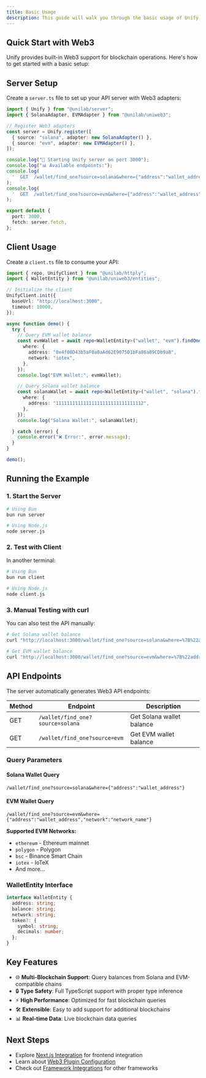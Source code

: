 ```yaml
---
title: Basic Usage
description: This guide will walk you through the basic usage of Unify, showing you how to set up a server and client with Web3 functionality.
---
```


## Quick Start with Web3

Unify provides built-in Web3 support for blockchain operations. Here's how to get started with a basic setup:

## Server Setup

Create a `server.ts` file to set up your API server with Web3 adapters:

```typescript
import { Unify } from "@unilab/server";
import { SolanaAdapter, EVMAdapter } from "@unilab/uniweb3";

// Register Web3 adapters
const server = Unify.register([
  { source: "solana", adapter: new SolanaAdapter() },
  { source: "evm", adapter: new EVMAdapter() },
]);

console.log("🚀 Starting Unify server on port 3000");
console.log("📊 Available endpoints:");
console.log(
  '  GET  /wallet/find_one?source=solana&where={"address":"wallet_address"} - Get Solana wallet balance'
);
console.log(
  '  GET  /wallet/find_one?source=evm&where={"address":"wallet_address","network":"ethereum"} - Get EVM wallet balance'
);

export default {
  port: 3000,
  fetch: server.fetch,
};
```

## Client Usage

Create a `client.ts` file to consume your API:

```typescript
import { repo, UnifyClient } from "@unilab/httply";
import { WalletEntity } from "@unilab/uniweb3/entities";

// Initialize the client
UnifyClient.init({
  baseUrl: "http://localhost:3000",
  timeout: 10000,
});

async function demo() {
  try {
    // Query EVM wallet balance
    const evmWallet = await repo<WalletEntity>("wallet", "evm").findOne({
      where: {
        address: "0x4f00D43b5aF0a0aAd62E9075D1bFa86a89CDb9aB",
        network: "iotex",
      },
    });
    console.log("EVM Wallet:", evmWallet);

    // Query Solana wallet balance
    const solanaWallet = await repo<WalletEntity>("wallet", "solana").findOne({
      where: {
        address: "11111111111111111111111111111112",
      },
    });
    console.log("Solana Wallet:", solanaWallet);

  } catch (error) {
    console.error("❌ Error:", error.message);
  }
}

demo();
```

## Running the Example

### 1. Start the Server

```bash
# Using Bun
bun run server

# Using Node.js
node server.js
```

### 2. Test with Client

In another terminal:

```bash
# Using Bun
bun run client

# Using Node.js  
node client.js
```

### 3. Manual Testing with curl

You can also test the API manually:

```bash
# Get Solana wallet balance
curl "http://localhost:3000/wallet/find_one?source=solana&where=%7B%22address%22%3A%2211111111111111111111111111111112%22%7D"

# Get EVM wallet balance
curl "http://localhost:3000/wallet/find_one?source=evm&where=%7B%22address%22%3A%220x4f00D43b5aF0a0aAd62E9075D1bFa86a89CDb9aB%22%2C%22network%22%3A%22iotex%22%7D"
```

## API Endpoints

The server automatically generates Web3 API endpoints:

| Method | Endpoint | Description |
|--------|----------|-------------|
| GET | `/wallet/find_one?source=solana` | Get Solana wallet balance |
| GET | `/wallet/find_one?source=evm` | Get EVM wallet balance |

### Query Parameters

#### Solana Wallet Query
```
/wallet/find_one?source=solana&where={"address":"wallet_address"}
```

#### EVM Wallet Query  
```
/wallet/find_one?source=evm&where={"address":"wallet_address","network":"network_name"}
```

**Supported EVM Networks:**
- `ethereum` - Ethereum mainnet
- `polygon` - Polygon
- `bsc` - Binance Smart Chain
- `iotex` - IoTeX
- And more...

### WalletEntity Interface

```typescript
interface WalletEntity {
  address: string;
  balance: string;
  network: string;
  token?: {
    symbol: string;
    decimals: number;
  };
}
```

## Key Features

- 🌐 **Multi-Blockchain Support**: Query balances from Solana and EVM-compatible chains
- 🔒 **Type Safety**: Full TypeScript support with proper type inference
- ⚡ **High Performance**: Optimized for fast blockchain queries
- 🛠️ **Extensible**: Easy to add support for additional blockchains
- 📊 **Real-time Data**: Live blockchain data queries

## Next Steps

- Explore [Next.js Integration](/docs/integrations/next) for frontend integration
- Learn about [Web3 Plugin Configuration](/docs/plugins/uniweb3)
- Check out [Framework Integrations](/docs/integrations) for other frameworks
